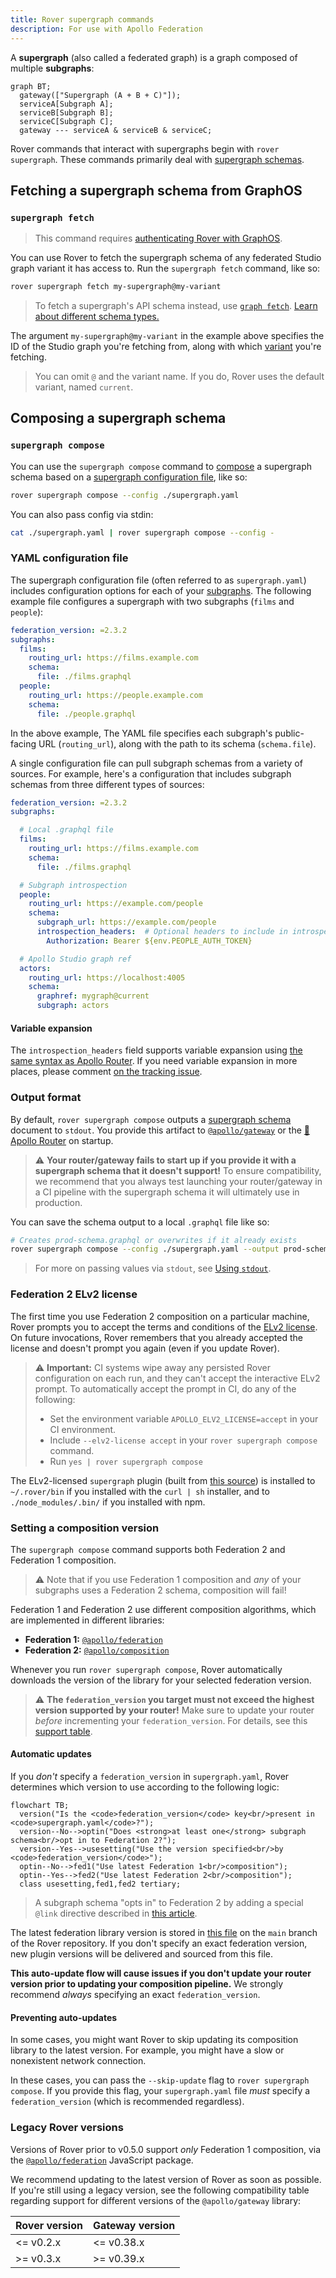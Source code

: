 ```yaml
---
title: Rover supergraph commands
description: For use with Apollo Federation
---
```


A **supergraph** (also called a federated graph) is a graph composed of multiple **subgraphs**:

```mermaid
graph BT;
  gateway(["Supergraph (A + B + C)"]);
  serviceA[Subgraph A];
  serviceB[Subgraph B];
  serviceC[Subgraph C];
  gateway --- serviceA & serviceB & serviceC;
```

Rover commands that interact with supergraphs begin with `rover supergraph`. These commands primarily deal with [supergraph schemas](/federation/federated-types/overview/).

## Fetching a supergraph schema from GraphOS

### `supergraph fetch`

> This command requires [authenticating Rover with GraphOS](../configuring/#authenticating-with-graphos).

You can use Rover to fetch the supergraph schema of any federated Studio graph variant it has access to. Run the `supergraph fetch` command, like so:

```bash
rover supergraph fetch my-supergraph@my-variant
```

> To fetch a supergraph's API schema instead, use [`graph fetch`](./graphs/#fetching-a-schema). [Learn about different schema types.](/federation/federated-types/overview/)

The argument `my-supergraph@my-variant` in the example above specifies the ID of the Studio graph you're fetching from, along with which [variant](/graphos/graphs/#variants) you're fetching.

> You can omit `@` and the variant name. If you do, Rover uses the default variant, named `current`.


## Composing a supergraph schema

### `supergraph compose`

You can use the `supergraph compose` command to [compose](/federation/federated-types/composition/) a supergraph schema based on a [supergraph configuration file](#yaml-configuration-file), like so:

```bash
rover supergraph compose --config ./supergraph.yaml
```

You can also pass config via stdin:

```bash
cat ./supergraph.yaml | rover supergraph compose --config -
```

### YAML configuration file

The supergraph configuration file (often referred to as `supergraph.yaml`) includes configuration options for each of your [subgraphs](/federation/building-supergraphs/subgraphs-overview/). The following example file configures a supergraph with two subgraphs (`films` and `people`):

```yaml title="supergraph.yaml"
federation_version: =2.3.2
subgraphs:
  films:
    routing_url: https://films.example.com
    schema:
      file: ./films.graphql
  people:
    routing_url: https://people.example.com
    schema:
      file: ./people.graphql
```

In the above example, The YAML file specifies each subgraph's public-facing URL (`routing_url`), along with the path to its schema (`schema.file`).

A single configuration file can pull subgraph schemas from a variety of sources. For example, here's a configuration that includes subgraph schemas from three different types of sources:

```yaml title="supergraph.yaml"
federation_version: =2.3.2
subgraphs:

  # Local .graphql file
  films:
    routing_url: https://films.example.com
    schema:
      file: ./films.graphql

  # Subgraph introspection
  people:
    routing_url: https://example.com/people
    schema:
      subgraph_url: https://example.com/people
      introspection_headers:  # Optional headers to include in introspection request
        Authorization: Bearer ${env.PEOPLE_AUTH_TOKEN}

  # Apollo Studio graph ref
  actors:
    routing_url: https://localhost:4005
    schema:
      graphref: mygraph@current
      subgraph: actors
```

#### Variable expansion

The `introspection_headers` field supports variable expansion using [the same syntax as Apollo Router](https://www.apollographql.com/docs/router/configuration/overview/#variable-expansion). If you need variable expansion in more places, please comment [on the tracking issue](https://github.com/apollographql/rover/issues/1578).

### Output format

By default, `rover supergraph compose` outputs a [supergraph schema](/federation/federated-types/overview/) document to `stdout`. You provide this artifact to [`@apollo/gateway`](/apollo-server/using-federation/api/apollo-gateway/) or the [🦀 Apollo Router](/router/) on startup.

> ⚠️ **Your router/gateway fails to start up if you provide it with a supergraph schema that it doesn't support!** To ensure compatibility, we recommend that you always test launching your router/gateway in a CI pipeline with the supergraph schema it will ultimately use in production.

You can save the schema output to a local `.graphql` file like so:

```bash
# Creates prod-schema.graphql or overwrites if it already exists
rover supergraph compose --config ./supergraph.yaml --output prod-schema.graphql
```

> For more on passing values via `stdout`, see [Using `stdout`](../conventions#using-stdout).

### Federation 2 ELv2 license

The first time you use Federation 2 composition on a particular machine, Rover prompts you to accept the terms and conditions of the [ELv2 license](https://www.apollographql.com/docs/resources/elastic-license-v2-faq/). On future invocations, Rover remembers that you already accepted the license and doesn't prompt you again (even if you update Rover).

> ⚠️ **Important:** CI systems wipe away any persisted Rover configuration on each run, and they can't accept the interactive ELv2 prompt. To automatically accept the prompt in CI, do any of the following:
>
> * Set the environment variable `APOLLO_ELV2_LICENSE=accept` in your CI environment.
> * Include `--elv2-license accept` in your `rover supergraph compose` command.
> * Run `yes | rover supergraph compose`

The ELv2-licensed `supergraph` plugin (built from [this source](https://github.com/apollographql/federation-rs)) is installed to `~/.rover/bin` if you installed with the `curl | sh` installer, and to `./node_modules/.bin/` if you installed with npm.

### Setting a composition version

The `supergraph compose` command supports both Federation 2 and Federation 1 composition. 

> ⚠️ Note that if you use Federation 1 composition and _any_ of your subgraphs uses a Federation 2 schema, composition will fail!

Federation 1 and Federation 2 use different composition algorithms, which are implemented in different libraries:

* **Federation 1:** [`@apollo/federation`](https://www.npmjs.com/package/@apollo/federation)
* **Federation 2:** [`@apollo/composition`](https://www.npmjs.com/package/@apollo/composition)

Whenever you run `rover supergraph compose`, Rover automatically downloads the version of the library for your selected federation version. 

> ⚠️ **The `federation_version` you target must not exceed the highest version supported by your router!** Make sure to update your router _before_ incrementing your `federation_version`. For details, see this [support table](/router/federation-version-support).

#### Automatic updates

If you _don't_ specify a `federation_version` in `supergraph.yaml`, Rover determines which version to use according to the following logic:

```mermaid
flowchart TB;
  version("Is the <code>federation_version</code> key<br/>present in <code>supergraph.yaml</code>?");
  version--No-->optin("Does <strong>at least one</strong> subgraph schema<br/>opt in to Federation 2?");
  version--Yes-->usesetting("Use the version specified<br/>by <code>federation_version</code>");
  optin--No-->fed1("Use latest Federation 1<br/>composition");
  optin--Yes-->fed2("Use latest Federation 2<br/>composition");
  class usesetting,fed1,fed2 tertiary;
```

> A subgraph schema "opts in" to Federation 2 by adding a special `@link` directive described in [this article](/federation/federation-2/moving-to-federation-2#opt-in-to-federation-2).

The latest federation library version is stored in [this file](https://github.com/apollographql/rover/blob/main/latest_plugin_versions.json) on the `main` branch of the Rover repository. If you don't specify an exact federation version, new plugin versions will be delivered and sourced from this file.

**This auto-update flow will cause issues if you don't update your router version prior to updating your composition pipeline.** We strongly recommend _always_ specifying an exact `federation_version`.

#### Preventing auto-updates

In some cases, you might want Rover to skip updating its composition library to the latest version. For example, you might have a slow or nonexistent network connection.

In these cases, you can pass the `--skip-update` flag to `rover supergraph compose`. If you provide this flag, your `supergraph.yaml` file _must_ specify a `federation_version` (which is recommended regardless).

### Legacy Rover versions

Versions of Rover prior to v0.5.0 support _only_ Federation 1 composition, via the [`@apollo/federation`](https://www.npmjs.com/package/@apollo/federation) JavaScript package.

We recommend updating to the latest version of Rover as soon as possible. If you're still using a legacy version, see the following compatibility table regarding support for different versions of the `@apollo/gateway` library:

|Rover version|Gateway version|
|---|---|
|<= v0.2.x|<= v0.38.x|
|>= v0.3.x|>= v0.39.x|

